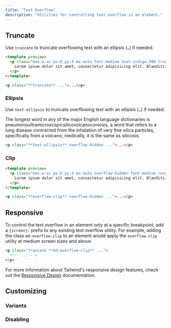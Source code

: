 ```yaml
---
title: "Text Overflow"
description: "Utilities for controlling text overflow in an element."
---
```




## Truncate

Use `truncate` to truncate overflowing text with an ellipsis (<code>…</code>) if needed.

```html indigo
<template preview>
  <p class="max-w-xs px-6 py-4 mx-auto font-medium text-indigo-500 truncate bg-indigo-200 rounded-lg">
    Lorem ipsum dolor sit amet, consectetur adipisicing elit. Blanditiisitaquequodpraesentiumexplicaboincidunt? Dolores beatae nam at sed dolorum ratione dolorem nisi velit cum.
  </p>
</template>

<p class="**truncate** ...">...</p>
```

### Ellipsis

Use `text-ellipsis` to truncate overflowing text with an ellipsis (<code>…</code>) if needed.

<Example p="none">
  <div class="px-4 sm:px-0">
    <div class="max-w-sm p-8 mx-auto text-sm leading-6 text-gray-700 bg-white shadow-xl sm:text-base sm:leading-7">
      <p class="overflow-hidden text-ellipsis">
        The longest word in any of the major English language dictionaries is <span class="font-medium text-gray-900">pneumonoultramicroscopicsilicovolcanoconiosis,</span> a word that refers to a lung disease contracted from the inhalation of very fine silica particles, specifically from a volcano; medically, it is the same as silicosis.
      </p>
    </div>
  </div>
</Example>

```html
<p class="**text-ellipsis** overflow-hidden ...">...</p>
```

### Clip

```html lightBlue
<template preview>
  <p class="max-w-xs px-6 py-4 mx-auto overflow-hidden font-medium rounded-lg overflow-clip bg-light-blue-200 text-light-blue-500">
    Lorem ipsum dolor sit amet, consectetur adipisicing elit. Blanditiisitaquequodpraesentiumexplicaboincidunt? Dolores beatae nam at sed dolorum ratione dolorem nisi velit cum.
  </p>
</template>

<p class="**overflow-clip** overflow-hidden ...">...</p>
```

## Responsive

To control the text overflow in an element only at a specific breakpoint, add a `{screen}:` prefix to any existing text overflow utility. For example, adding the class `md:overflow-clip` to an element would apply the `overflow-clip` utility at medium screen sizes and above.

```html
<p class="truncate **md:overflow-clip** ...">
  <!-- ... -->
</p>
```

For more information about Tailwind's responsive design features, check out the [Responsive Design](/docs/responsive-design) documentation.

## Customizing

### Variants

<Variants plugin="textOverflow" />

### Disabling

<Disabling plugin="textOverflow" />
